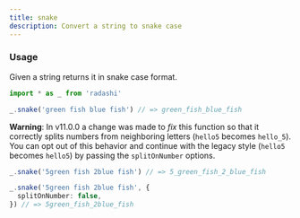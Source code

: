 ```yaml
---
title: snake
description: Convert a string to snake case
---
```


### Usage

Given a string returns it in snake case format.

```ts
import * as _ from 'radashi'

_.snake('green fish blue fish') // => green_fish_blue_fish
```

**Warning**: In v11.0.0 a change was made to _fix_ this function so that it correctly splits numbers from neighboring letters (`hello5` becomes `hello_5`). You can opt out of this behavior and continue with the legacy style (`hello5` becomes `hello5`) by passing the `splitOnNumber` options.

```ts
_.snake('5green fish 2blue fish') // => 5_green_fish_2_blue_fish

_.snake('5green fish 2blue fish', {
  splitOnNumber: false,
}) // => 5green_fish_2blue_fish
```
